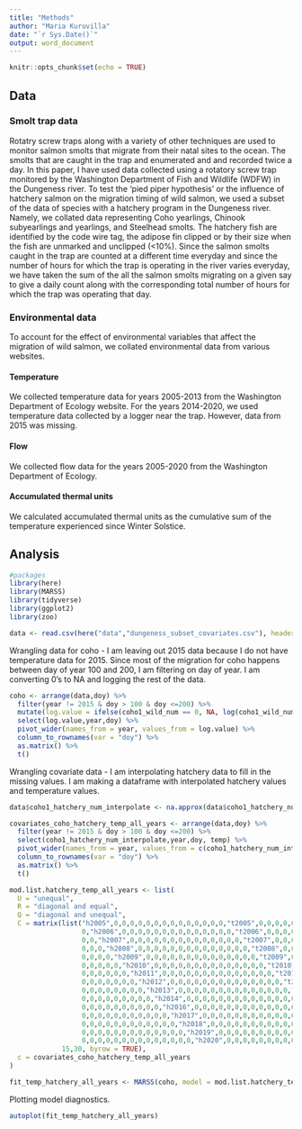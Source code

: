 ```yaml
---
title: "Methods"
author: "Maria Kuruvilla"
date: "`r Sys.Date()`"
output: word_document
---
```


```r
knitr::opts_chunk$set(echo = TRUE)
```

## Data

### Smolt trap data

<!-- Rotatory screw traps, WDFW, dungeness,  -->

Rotatry screw traps along with a variety of other techniques are used to monitor salmon smolts that migrate from their natal sites to the ocean. The smolts that are caught in the trap and enumerated and and recorded twice a day. In this paper, I have used data collected using a rotatory screw trap monitored by the Washington Department of Fish and Wildlife (WDFW) in the Dungeness river. To test the 'pied piper hypothesis' or the influence of hatchery salmon on the migration timing of wild salmon, we used a subset of the data of species with a hatchery program in the Dungeness river. Namely, we collated data representing Coho yearlings, Chinook subyearlings and yearlings, and Steelhead smolts. The hatchery fish are identified by the code wire tag, the adipose fin clipped or by their size when the fish are unmarked and unclipped (<10%). Since the salmon smolts caught in the trap are counted at a different time everyday and since the number of hours for which the trap is operating in the river varies everyday, we have taken the sum of the all the salmon smolts migrating on a given say to give a daily count along with the corresponding total number of hours for which the trap was operating that day. 


### Environmental data

To account for the effect of environmental variables that affect the migration of wild salmon, we collated environmental data from various websites.

#### Temperature

We collected temperature data for years 2005-2013 from the Washington Department of Ecology website. For the years 2014-2020, we used temperature data collected by a logger near the trap. However, data from 2015 was missing.

#### Flow

We collected flow data for the years 2005-2020 from the Washington Department of Ecology.

#### Accumulated thermal units

We calculated accumulated thermal units as the cumulative sum of the temperature experienced since Winter Solstice.



## Analysis



```r
#packages
library(here)
library(MARSS)
library(tidyverse)
library(ggplot2)
library(zoo)
```



```r
data <- read.csv(here("data","dungeness_subset_covariates.csv"), header = TRUE)

```


Wrangling data for coho - I am leaving out 2015 data because I do not have temperature data for 2015. Since most of the migration for coho happens between day of year 100 and 200, I am filtering on day of year. I am converting 0's to NA and logging the rest of the data.

```r

coho <- arrange(data,doy) %>%
  filter(year != 2015 & doy > 100 & doy <=200) %>%
  mutate(log.value = ifelse(coho1_wild_num == 0, NA, log(coho1_wild_num))) %>%
  select(log.value,year,doy) %>%
  pivot_wider(names_from = year, values_from = log.value) %>%
  column_to_rownames(var = "doy") %>%
  as.matrix() %>%
  t()


```


Wrangling covariate data - I am interpolating hatchery data to fill in the missing values. I am making a dataframe with interpolated hatchery values and temperature values.

```r
data$coho1_hatchery_num_interpolate <- na.approx(data$coho1_hatchery_num)

covariates_coho_hatchery_temp_all_years <- arrange(data,doy) %>%
  filter(year != 2015 & doy > 100 & doy <=200) %>%
  select(coho1_hatchery_num_interpolate,year,doy, temp) %>%
  pivot_wider(names_from = year, values_from = c(coho1_hatchery_num_interpolate,temp)) %>%
  column_to_rownames(var = "doy") %>%
  as.matrix() %>%
  t()
```


```r
mod.list.hatchery_temp_all_years <- list(
  U = "unequal",
  R = "diagonal and equal",
  Q = "diagonal and unequal",
  C = matrix(list("h2005",0,0,0,0,0,0,0,0,0,0,0,0,0,0,"t2005",0,0,0,0,0,0,0,0,0,0,0,0,0,0,
                  0,"h2006",0,0,0,0,0,0,0,0,0,0,0,0,0,0,"t2006",0,0,0,0,0,0,0,0,0,0,0,0,0,
                  0,0,"h2007",0,0,0,0,0,0,0,0,0,0,0,0,0,0,"t2007",0,0,0,0,0,0,0,0,0,0,0,0,
                  0,0,0,"h2008",0,0,0,0,0,0,0,0,0,0,0,0,0,0,"t2008",0,0,0,0,0,0,0,0,0,0,0,
                  0,0,0,0,"h2009",0,0,0,0,0,0,0,0,0,0,0,0,0,0,"t2009",0,0,0,0,0,0,0,0,0,0,
                  0,0,0,0,0,"h2010",0,0,0,0,0,0,0,0,0,0,0,0,0,0,"t2010",0,0,0,0,0,0,0,0,0,
                  0,0,0,0,0,0,"h2011",0,0,0,0,0,0,0,0,0,0,0,0,0,0,"t2011",0,0,0,0,0,0,0,0,
                  0,0,0,0,0,0,0,"h2012",0,0,0,0,0,0,0,0,0,0,0,0,0,0,"t2012",0,0,0,0,0,0,0,
                  0,0,0,0,0,0,0,0,"h2013",0,0,0,0,0,0,0,0,0,0,0,0,0,0,"t2013",0,0,0,0,0,0,
                  0,0,0,0,0,0,0,0,0,"h2014",0,0,0,0,0,0,0,0,0,0,0,0,0,0,"t2014",0,0,0,0,0,
                  0,0,0,0,0,0,0,0,0,0,"h2016",0,0,0,0,0,0,0,0,0,0,0,0,0,0,"t2016",0,0,0,0,
                  0,0,0,0,0,0,0,0,0,0,0,"h2017",0,0,0,0,0,0,0,0,0,0,0,0,0,0,"t2017",0,0,0,
                  0,0,0,0,0,0,0,0,0,0,0,0,"h2018",0,0,0,0,0,0,0,0,0,0,0,0,0,0,"t2018",0,0,
                  0,0,0,0,0,0,0,0,0,0,0,0,0,"h2019",0,0,0,0,0,0,0,0,0,0,0,0,0,0,"t2019",0,
                  0,0,0,0,0,0,0,0,0,0,0,0,0,0,"h2020",0,0,0,0,0,0,0,0,0,0,0,0,0,0,"t2020"),
             15,30, byrow = TRUE),
  c = covariates_coho_hatchery_temp_all_years
)

fit_temp_hatchery_all_years <- MARSS(coho, model = mod.list.hatchery_temp_all_years, method = "BFGS")

```

Plotting model diagnostics.
```r
autoplot(fit_temp_hatchery_all_years)


```

